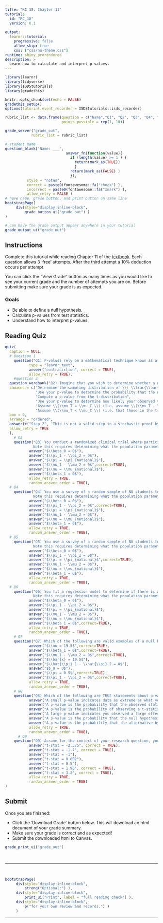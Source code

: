 ```yaml
---
title: "RC 18: Chapter 11"
tutorial:
  id: "RC_18"
  version: 0.1
  
output:
  learnr::tutorial:
    progressive: false
    allow_skip: true
    css: ["css/nu-theme.css"]
runtime: shiny_prerendered
description: >
  Learn how to calculate and interpret p-values.
---
```


```r
library(learnr)
library(tidyverse)
library(ISDStutorials)
library(gradethis)

knitr::opts_chunk$set(echo = FALSE)
gradethis_setup()
options(tutorial.event_recorder = ISDStutorials::isds_recorder)

```


```r
rubric_list <- data.frame(question = c("Name","Q1", "Q2", "Q3", "Q4", "Q5", "Q6", "Q7", "Q8", "Q9"),
                          points_possible = rep(1, 10))

grade_server("grade_out", 
            rubric_list = rubric_list)
```


```r
# student name
question_blank("Name: ___",
                            answer_fn(function(value){
                              if (length(value) >= 1 ) {
                                return(mark_as(TRUE))
                                }
                              return(mark_as(FALSE) )
                              }), 
          style = "notes",
          correct = paste0(fontawesome::fa("check") ),
          incorrect = paste0(fontawesome::fa("xmark") ),
          allow_retry = FALSE )
# have name, grade button, and print button on same line
bootstrapPage(
     div(style="display:inline-block",
         grade_button_ui("grade_out") )
)

# can have the grade output appear anywhere in your tutorial
grade_output_ui("grade_out")
```

## Instructions

Complete this tutorial while reading Chapter 11 of the [textbook](https://nustat.github.io/intro-stat-data-sci/11-p-values.html). Each question allows 3 'free' attempts. After the third attempt a 10% deduction occurs per attempt.

You can click the "View Grade" button as many times as you would like to see your current grade and the number of attempts you are on. Before submitting make sure your grade is as expected.


### Goals

-   Be able to define a null hypothesis.
-   Calculate p-values from test statistics.
-   Understand how to interpret p-values.

## Reading Quiz

```r
quiz(
  caption = NULL,
  # Question 1
    question("Q1) P-values rely on a mathematical technique known as a stochastic proof by _______ .", 
           type = "learnr_text",
           answer("contradiction", correct = TRUE),
           allow_retry = TRUE), 
    #question 2
  question_wordbank("Q2) Imagine that you wish to determine whether a new drug lowers cholesterol in at-risk patients, so you conduct a randomized experiment. You wish to compare the average cholesterol among those who took the drug vs. those who took a placebo. Match each step with the appropriate order for conducting a stochastic proof by contradiction. ",
  choices = c("Determine the sampling distribution of \\( \\frac{\\bar{x}_T - \\bar{x}_C - 0}{SE(\\bar{x}_T - \\bar{x}_C)} \\) and compute its value in your sample",
              "Use your p-value to determine the probability that the null hypothesis is true",
              "Compute a p-value from the t-distribution",
              "Use your p-value to determine how likely your observed value is under the null hypothesis",
              "Assume \\(\\mu_T = \\mu_C \\) (i.e. assume \\(\\mu_T - \\mu_C = 0 \\) )",
              "Assume \\(\\mu_T < \\mu_C \\) (i.e. that those in the treatment group have lower cholesterol on average)"),
  box = 9,
  arrange = "ordered",
  answer(c("Step 2", "This is not a valid step in a stochastic proof by contradiction", "Step 3", "Step 4",  "Step 1","This is not a valid step in a stochastic proof by contradiction"), correct = TRUE),
  allow_retry = TRUE
  ),
    # Q3
    question("Q3) You conduct a randomized clinical trial where participants are randomly assigned to a diet and exercise regimen and you want to test whether they experience imprpoved sleep quality (measured on a continuous numeric scale) compared to the control group. What is the appropriate null hypothesis?
             Note this requires determining what the population parameter of interest is (e.g. $\\pi,\\mu,\\pi_1 - \\pi_2,\\mu_T - \\mu_C,\\beta_0,\\beta_1$ )", 
           answer("$\\beta_0 = 0$"),
           answer("$\\pi_1 - \\pi_2 = 0$"),
           answer("$\\pi = \\pi_{national}$"),
           answer("$\\mu_1 - \\mu_2 = 0$",correct=TRUE),
           answer("$\\mu = \\mu_{national}$"),
           answer("$\\beta_1 = 0$"),
           allow_retry = TRUE,
           random_answer_order = TRUE), 
  # Q4
    question("Q4) You use a survey of a random sample of NU students to test whether the percentage of students experiencing depression at Northwestern differs by minority status (coded as a binary categorical variable). What is the appropriate null hypothesis?
             Note this requires determining what the population parameter of interest is (e.g. $\\pi,\\mu,\\pi_1 - \\pi_2,\\mu_T - \\mu_C,\\beta_0,\\beta_1$ )", 
           answer("$\\beta_0 = 0$"),
           answer("$\\pi_1 - \\pi_2 = 0$",correct=TRUE),
           answer("$\\pi = \\pi_{national}$"),
           answer("$\\mu_1 - \\mu_2 = 0$"),
           answer("$\\mu = \\mu_{national}$"),
           answer("$\\beta_1 = 0$"),
           allow_retry = TRUE,
           random_answer_order = TRUE), 
  # Q5
    question("Q5) You use a survey of a random sample of NU students to test whether the percentage of students experiencing depression at Northwestern differs from the national norm. What is the appropriate null hypothesis?
             Note this requires determining what the population parameter of interest is (e.g. $\\pi,\\mu,\\pi_1 - \\pi_2,\\mu_T - \\mu_C,\\beta_0,\\beta_1$ )", 
           answer("$\\beta_0 = 0$"),
           answer("$\\pi_1 - \\pi_2 = 0$"),
           answer("$\\pi = \\pi_{national}$",correct=TRUE),
           answer("$\\mu_1 - \\mu_2 = 0$"),
           answer("$\\mu = \\mu_{national}$"),
           answer("$\\beta_1 = 0$"),
           allow_retry = TRUE,
           random_answer_order = TRUE), 
  # Q6
    question("Q6) You fit a regression model to determine if there is a relationship between housing prices (X) and a measure of school quality (Y) across zipcodes. What is the appropriate null hypothesis?
             Note this requires determining what the population parameter of interest is (e.g. $\\pi,\\mu,\\pi_1 - \\pi_2,\\mu_T - \\mu_C,\\beta_0,\\beta_1$ )", 
           answer("$\\beta_0 = 0$"),
           answer("$\\pi_1 - \\pi_2 = 0$"),
           answer("$\\pi = \\pi_{national}$"),
           answer("$\\mu_1 - \\mu_2 = 0$"),
           answer("$\\mu = \\mu_{national}$"),
           answer("$\\beta_1 = 0$",correct=TRUE),
           allow_retry = TRUE,
           random_answer_order = TRUE),
    # Q7
    question("Q7) Which of the following are valid examples of a null hypotheses? Select all that apply.", 
           answer("$\\mu = 19.5$",correct=TRUE),
           answer("$\\beta_1 = 0$",correct=TRUE),
           answer("$\\mu_1 - \\mu_2 = 0$",correct=TRUE),
           answer("$\\bar{x} = 19.5$"),
           answer("$\\hat{\\pi}_1 - \\hat{\\pi}_2 = 0$"),
           answer("$b_0 = 0$"),
           answer("$\\pi = 0.5$",correct=TRUE),
           answer("$\\pi_1 - \\pi_2 = 0$",correct=TRUE),
           allow_retry = TRUE,
           random_answer_order = TRUE),
    # Q8
    question("Q8) Which of the following are TRUE statements about p-values? Select all that apply.", 
           answer("A small p-value indicates data as extreme as what you observed is unlikely to occur if the null hypothesis is true", correct = TRUE),
           answer("A p-value is the probability that the observed statistic was produced by chance alone"),
           answer("A p-value is the probability of observing a t-statistic as extreme as the one you did assuming the null hypothesis is true", correct = TRUE),
           answer("A large p-value indicates you observed a large effect"),
           answer("A p-value is the probability that the null hypothesis is true"),
           answer("A p-value is the probability that the alternative hypothesis is true"),
           allow_retry = TRUE,
           random_answer_order = TRUE), 
      # Q9
    question("Q9) Assume for the context of your research question, you decide that a p-value < 0.1 is considered 'small.' Which of the following t-statistic values, if observed and calculated from your data, would result in 'small' p-values (i.e. p-value < 0.1)? Assume you have a sample of n = 1,000 people. Hint: You can use properties you know about the N(0,1) distribution since it is virtually equivalent to the t-distribution when the sample size is this large. Or you can use the function pt() to actually compute the p-values in R.", 
           answer("t-stat = -2.575", correct = TRUE),
           answer("t-stat = -1.7", correct = TRUE),
           answer("t-stat = -1"),
           answer("t-stat = 0.002"),
           answer("t-stat = 0.5"),
           answer("t-stat = 1.96", correct = TRUE),
           answer("t-stat = 3.2", correct = TRUE),
           allow_retry = TRUE,
           random_answer_order = TRUE)
)

```

## Submit

Once you are finished:

-   Click the 'Download Grade' button below. This will download an html document of your grade summary.
-   Make sure your grade is correct and as expected!
-   Submit the downloaded html to Canvas.

```r
grade_print_ui("grade_out")
```

<br>
<hr /> 
<br>

```r
bootstrapPage(
     div(style="display:inline-block", 
         strong("Optional:") ),
     div(style="display:inline-block",
         print_ui("Print", label = "full reading check") ),
     div(style="display:inline-block", 
         p("for your own review and records.") ) 
     )
```
<hr /> 
